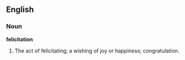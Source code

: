 ==English==

===Noun===

'''felicitation'''

#The act of felicitating; a wishing of joy or happiness; congratulation.